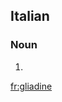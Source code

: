==Italian==

===Noun===
{{head|it|noun plural form|g=f}}

# {{plural of|gliadina|lang=it}}

[[fr:gliadine]]